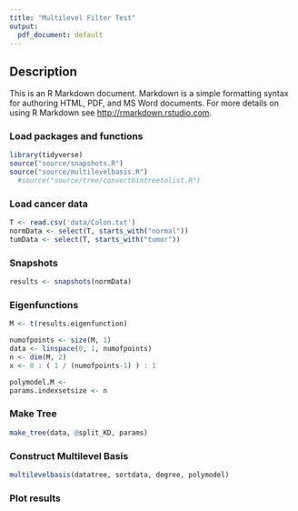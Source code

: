 ```yaml
---
title: "Multilevel Filter Test"
output:
  pdf_document: default 
---
```

## Description

This is an R Markdown document. Markdown is a simple formatting syntax for authoring HTML, PDF, and MS Word documents. For more details on using R Markdown see <http://rmarkdown.rstudio.com>.

### Load packages and functions
```r
library(tidyverse)
source("source/snapshots.R")
source("source/multilevelbasis.R")
  #source("source/tree/convertbintreetolist.R")
```

### Load cancer data
```r
T <- read.csv('data/Colon.txt')
normData <- select(T, starts_with("normal"))
tumData <- select(T, starts_with("tumor"))
```

### Snapshots
```r
results <- snapshots(normData)
```

### Eigenfunctions
```r
M <- t(results.eigenfunction)

numofpoints <- size(M, 1)
data <- linspace(0, 1, numofpoints)
n <- dim(M, 2)
x <- 0 : ( 1 / (numofpoints-1) ) : 1

polymodel.M <- 
params.indexsetsize <- n
```

### Make Tree
```r
make_tree(data, @split_KD, params)


```

### Construct Multilevel Basis
```r
multilevelbasis(datatree, sortdata, degree, polymodel)


```

### Plot results
```r



```

